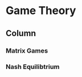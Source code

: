 Game Theory {data-navmenu="Special Topics"}
=======================================

Column {.tabset}
---------------------------  
  
### Matrix Games


### Nash Equilibtrium